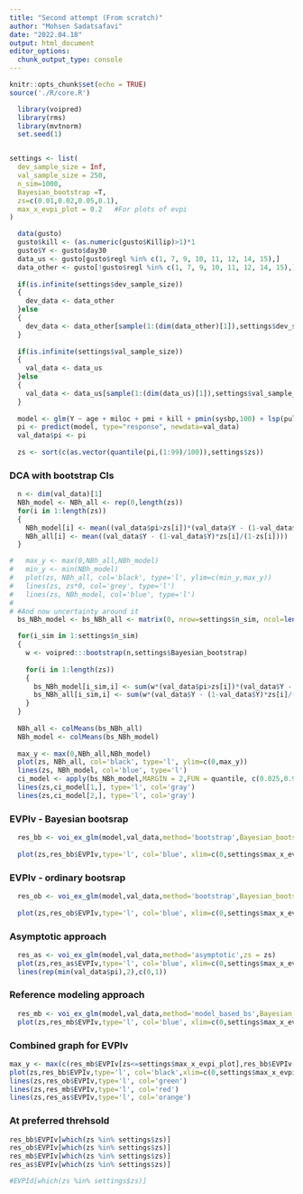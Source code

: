 ```yaml
---
title: "Second attempt (From scratch)"
author: "Mohsen Sadatsafavi"
date: "2022.04.18"
output: html_document
editor_options:
  chunk_output_type: console
---
```


```r
knitr::opts_chunk$set(echo = TRUE)
source('./R/core.R')
```


```r

  library(voipred)
  library(rms)
  library(mvtnorm)
  set.seed(1)


settings <- list(
  dev_sample_size = Inf,
  val_sample_size = 250,
  n_sim=1000,
  Bayesian_bootstrap =T,
  zs=c(0.01,0.02,0.05,0.1),
  max_x_evpi_plot = 0.2   #For plots of evpi 
)

  data(gusto)
  gusto$kill <- (as.numeric(gusto$Killip)>1)*1
  gusto$Y <- gusto$day30
  data_us <- gusto[gusto$regl %in% c(1, 7, 9, 10, 11, 12, 14, 15),]
  data_other <- gusto[!gusto$regl %in% c(1, 7, 9, 10, 11, 12, 14, 15),]
  
  if(is.infinite(settings$dev_sample_size))
  {
    dev_data <- data_other
  }else
  {
    dev_data <- data_other[sample(1:(dim(data_other)[1]),settings$dev_sample_size,F),]
  }
  
  if(is.infinite(settings$val_sample_size))
  {
    val_data <- data_us
  }else
  {
    val_data <- data_us[sample(1:(dim(data_us)[1]),settings$val_sample_size,F),]  #data is for external validation
  }
  
  model <- glm(Y ~ age + miloc + pmi + kill + pmin(sysbp,100) + lsp(pulse,50), data=dev_data, family=binomial(link="logit"))
  pi <- predict(model, type="response", newdata=val_data)
  val_data$pi <- pi
  
  zs <- sort(c(as.vector(quantile(pi,(1:99)/100)),settings$zs))
```


### DCA with bootstrap CIs
```R
  n <- dim(val_data)[1]
  NBh_model <- NBh_all <- rep(0,length(zs))
  for(i in 1:length(zs))
  {
    NBh_model[i] <- mean((val_data$pi>zs[i])*(val_data$Y - (1-val_data$Y)*zs[i]/(1-zs[i])))
    NBh_all[i] <- mean((val_data$Y - (1-val_data$Y)*zs[i]/(1-zs[i])))
  }

#   max_y <- max(0,NBh_all,NBh_model)
#   min_y <- min(NBh_model)
#   plot(zs, NBh_all, col='black', type='l', ylim=c(min_y,max_y))
#   lines(zs, zs*0, col='grey', type='l')
#   lines(zs, NBh_model, col='blue', type='l')
# 
# #And now uncertainty around it
  bs_NBh_model <- bs_NBh_all <- matrix(0, nrow=settings$n_sim, ncol=length(zs))

  for(i_sim in 1:settings$n_sim)
  {
    w <- voipred:::bootstrap(n,settings$Bayesian_bootstrap)
    
    for(i in 1:length(zs))
    {
      bs_NBh_model[i_sim,i] <- sum(w*(val_data$pi>zs[i])*(val_data$Y - (1-val_data$Y)*zs[i]/(1-zs[i])))/n
      bs_NBh_all[i_sim,i] <- sum(w*(val_data$Y - (1-val_data$Y)*zs[i]/(1-zs[i])))/n
    }
  }
  
  NBh_all <- colMeans(bs_NBh_all)
  NBh_model <- colMeans(bs_NBh_model)
  
  max_y <- max(0,NBh_all,NBh_model)
  plot(zs, NBh_all, col='black', type='l', ylim=c(0,max_y))
  lines(zs, NBh_model, col='blue', type='l')
  ci_model <- apply(bs_NBh_model,MARGIN = 2,FUN = quantile, c(0.025,0.975))
  lines(zs,ci_model[1,], type='l', col='gray')
  lines(zs,ci_model[2,], type='l', col='gray')
```



### EVPIv - Bayesian bootsrap
```R
  res_bb <- voi_ex_glm(model,val_data,method='bootstrap',Bayesian_bootstrap = T, zs = zs)
  
  plot(zs,res_bb$EVPIv,type='l', col='blue', xlim=c(0,settings$max_x_evpi_plot), ylim=c(0,max(res_bb$EVPIv[which(zs<=settings$max_x_evpi_plot)])))
```


### EVPIv - ordinary bootsrap
```R
  res_ob <- voi_ex_glm(model,val_data,method='bootstrap',Bayesian_bootstrap = F,zs = zs)
  
  plot(zs,res_ob$EVPIv,type='l', col='blue', xlim=c(0,settings$max_x_evpi_plot), ylim=c(0,max(res_ob$EVPIv[which(zs<=settings$max_x_evpi_plot)])))
```


###  Asymptotic approach
```R
  res_as <- voi_ex_glm(model,val_data,method='asymptotic',zs = zs)
  plot(zs,res_as$EVPIv,type='l', col='blue', xlim=c(0,settings$max_x_evpi_plot), ylim=c(0,max(res_as$EVPIv[which(zs<=settings$max_x_evpi_plot)])))
  lines(rep(min(val_data$pi),2),c(0,1))
```



###  Reference modeling approach
```R
  res_mb <- voi_ex_glm(model,val_data,method='model_based_bs',Bayesian_bootstrap = F,zs = zs)
  plot(zs,res_mb$EVPIv,type='l', col='blue', xlim=c(0,settings$max_x_evpi_plot), ylim=c(0,max(res_mb$EVPIv[which(zs<=settings$max_x_evpi_plot)])))
```


### Combined graph for EVPIv
```r
max_y <- max(c(res_mb$EVPIv[zs<=settings$max_x_evpi_plot],res_bb$EVPIv[zs<=settings$max_x_evpi_plot],res_ob$EVPIv[zs<=settings$max_x_evpi_plot]))
plot(zs,res_bb$EVPIv,type='l', col='black',xlim=c(0,settings$max_x_evpi_plot), ylim=c(0,max_y), main = "EVPIv")
lines(zs,res_ob$EVPIv,type='l', col='green')
lines(zs,res_mb$EVPIv,type='l', col='red')
lines(zs,res_as$EVPIv,type='l', col='orange')

```


### At preferred threhsold
```r
res_bb$EVPIv[which(zs %in% settings$zs)]
res_ob$EVPIv[which(zs %in% settings$zs)]
res_mb$EVPIv[which(zs %in% settings$zs)]
res_as$EVPIv[which(zs %in% settings$zs)]

#EVPId[which(zs %in% settings$zs)]
```



